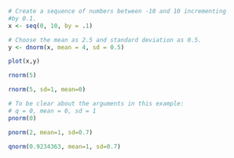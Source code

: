 
```{r}
# Create a sequence of numbers between -10 and 10 incrementing 
#by 0.1.
x <- seq(0, 10, by = .1)

# Choose the mean as 2.5 and standard deviation as 0.5.
y <- dnorm(x, mean = 4, sd = 0.5)

plot(x,y)

```

```{r}
rnorm(5)
```


```{r}
rnorm(5, sd=1, mean=0)
```

```{r}
# To be clear about the arguments in this example:
# q = 0, mean = 0, sd = 1
pnorm(0) 
```

```{r}
pnorm(2, mean=1, sd=0.7)
```
```{r}
qnorm(0.9234363, mean=1, sd=0.7)
```

